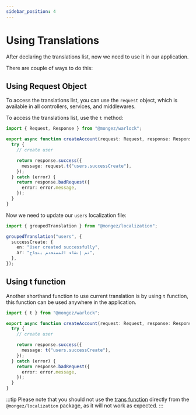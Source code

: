 ```yaml
---
sidebar_position: 4
---
```


# Using Translations

After declaring the translations list, now we need to use it in our application.

There are couple of ways to do this:

## Using Request Object

To access the translations list, you can use the `request` object, which is available in all controllers, services, and middlewares.

To access the translations list, use the `t` method:

```ts {8} title="src/app/users/controllers/create-account.ts"
import { Request, Response } from "@mongez/warlock";

export async function createAccount(request: Request, response: Response) {
  try {
    // create user

    return response.success({
      message: request.t("users.successCreate"),
    });
  } catch (error) {
    return response.badRequest({
      error: error.message,
    });
  }
}
```

Now we need to update our `users` localization file:

```ts title="src/app/users/utils/locales.ts"
import { groupedTranslation } from "@mongez/localization";

groupedTranslation("users", {
  successCreate: {
    en: "User created successfully",
    ar: "تم إنشاء المستخدم بنجاح",
  },
});
```

## Using t function

Another shorthand function to use current translation is by using `t` function, this function can be used anywhere in the application.

```ts title="src/app/users/controllers/create-account.ts"
import { t } from "@mongez/warlock";

export async function createAccount(request: Request, response: Response) {
  try {
    // create user

    return response.success({
      message: t("users.successCreate"),
    });
  } catch (error) {
    return response.badRequest({
      error: error.message,
    });
  }
}
```

:::tip
Please note that you should not use the [trans function](https://github.com/hassanzohdy/mongez-localization#translating-keywords) directly from the `@mongez/localization` package, as it will not work as expected.
:::
